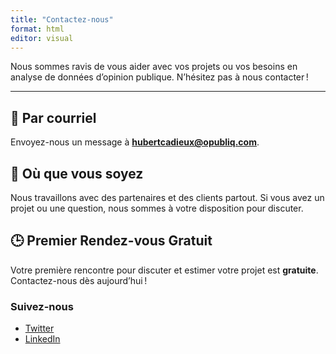 ```yaml
---
title: "Contactez-nous"
format: html
editor: visual
---
```


Nous sommes ravis de vous aider avec vos projets ou vos besoins en analyse de données d'opinion publique. N'hésitez pas à nous contacter !

---

## 📧 Par courriel
Envoyez-nous un message à **[hubertcadieux@opubliq.com](mailto:hubertcadieux@opubliq.com)**.


## 📍 Où que vous soyez
Nous travaillons avec des partenaires et des clients partout. Si vous avez un projet ou une question, nous sommes à votre disposition pour discuter.


## 🕒 Premier Rendez-vous Gratuit
Votre première rencontre pour discuter et estimer votre projet est **gratuite**. Contactez-nous dès aujourd'hui !



### **Suivez-nous**
- [Twitter](https://twitter.com/HubCadieux25)
- [LinkedIn](https://www.linkedin.com/in/hubert-cadieux-7172571a0)

